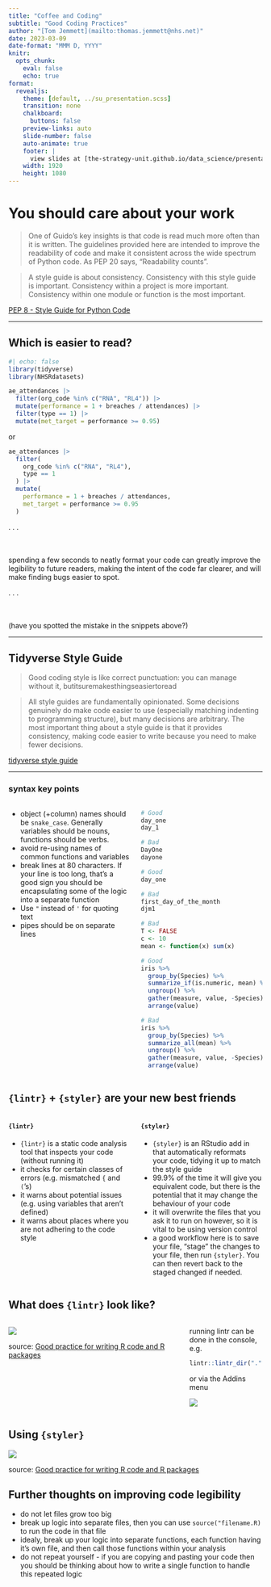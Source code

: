 ```yaml
---
title: "Coffee and Coding"
subtitle: "Good Coding Practices"
author: "[Tom Jemmett](mailto:thomas.jemmett@nhs.net)"
date: 2023-03-09
date-format: "MMM D, YYYY"
knitr:
  opts_chunk: 
    eval: false
    echo: true
format:
  revealjs:
    theme: [default, ../su_presentation.scss]
    transition: none
    chalkboard:
      buttons: false
    preview-links: auto
    slide-number: false
    auto-animate: true
    footer: |
      view slides at [the-strategy-unit.github.io/data_science/presentations][ds_presentations]
    width: 1920
    height: 1080
---
```


[ds_presentations]: https://the-strategy-unit.github.io/data_science/presentations/


# You should care about your work

> One of Guido’s key insights is that code is read much more often than it is written. The guidelines provided here are intended to improve the readability of code and make it consistent across the wide spectrum of Python code. As PEP 20 says, “Readability counts”.

> A style guide is about consistency. Consistency with this style guide is important. Consistency within a project is more important. Consistency within one module or function is the most important.

[PEP 8 - Style Guide for Python Code][pep8]

[pep8]: https://peps.python.org/pep-0008/

---

## Which is easier to read?

```r
#| echo: false
library(tidyverse)
library(NHSRdatasets)
```


```r
ae_attendances |>
  filter(org_code %in% c("RNA", "RL4")) |>
  mutate(performance = 1 + breaches / attendances) |>
  filter(type == 1) |>
  mutate(met_target = performance >= 0.95)
```

or

```r
ae_attendances |>
  filter(
    org_code %in% c("RNA", "RL4"),
    type == 1
  ) |>
  mutate(
    performance = 1 + breaches / attendances,
    met_target = performance >= 0.95
  )
```

. . .

<br />
<br />
spending a few seconds to neatly format your code can greatly improve the legibility to future readers, making the
intent of the code far clearer, and will make finding bugs easier to spot.

. . .

<br />
<br />
(have you spotted the mistake in the snippets above?)

---

## Tidyverse Style Guide

> Good coding style is like correct punctuation: you can manage without it, butitsuremakesthingseasiertoread

> All style guides are fundamentally opinionated. Some decisions genuinely do make code easier to use (especially matching indenting to programming structure), but many decisions are arbitrary. The most important thing about a style guide is that it provides consistency, making code easier to write because you need to make fewer decisions.

[tidyverse style guide][tidyverse_style]

[tidyverse_style]: https://style.tidyverse.org/

---

### syntax key points

::::{.columns}

:::{.column width="50%"}

* object (+column) names should be `snake_case`. Generally variables should be nouns, functions should be verbs.
* avoid re-using names of common functions and variables
* break lines at 80 characters. If your line is too long, that's a good sign you should be encapsulating some of the
logic into a separate function
* Use `"` instead of `'` for quoting text
* pipes should be on separate lines

:::

:::{.column width="50%"}
```r
# Good
day_one
day_1

# Bad
DayOne
dayone
```

```r
# Good
day_one

# Bad
first_day_of_the_month
djm1

# Bad
T <- FALSE
c <- 10
mean <- function(x) sum(x)
```

```r
# Good
iris %>%
  group_by(Species) %>%
  summarize_if(is.numeric, mean) %>%
  ungroup() %>%
  gather(measure, value, -Species) %>%
  arrange(value)

# Bad
iris %>%
  group_by(Species) %>%
  summarize_all(mean) %>%
  ungroup() %>%
  gather(measure, value, -Species) %>%
  arrange(value)
```

:::

::::

## `{lintr}` + `{styler}` are your new best friends

::::{.columns}

:::{.column width="50%"}

#### `{lintr}`

* `{lintr}` is a static code analysis tool that inspects your code (without running it)
* it checks for certain classes of errors (e.g. mismatched `{` and `(`'s)
* it warns about potential issues (e.g. using variables that aren't defined)
* it warns about places where you are not adhering to the code style

:::

:::{.column width="50%"}

#### `{styler}`

* `{styler}` is an RStudio add in that automatically reformats your code, tidying it up to match the style guide
* 99.9% of the time it will give you equivalent code, but there is the potential that it may change the behaviour of
  your code
* it will overwrite the files that you ask it to run on however, so it is vital to be using version control
* a good workflow here is to save your file, "stage" the changes to your file, then run `{styler}`. You can then revert
  back to the staged changed if needed.

:::

::::

## What does `{lintr}` look like?

::::{.columns}

:::{.column width="70%"}

![](lintr_output.png)

source: [Good practice for writing R code and R packages][gcp]


:::

:::{.column width="30%"}

running lintr can be done in the console, e.g.

```r
lintr::lintr_dir(".")
```

or via the Addins menu

![](lintr_addin.png)

:::

::::

## Using `{styler}`

![](styler_0.1.gif)

source: [Good practice for writing R code and R packages][gcp]

[gcp]: https://magrichard.github.io/good_coding_practices/rpresentation.html#12

## Further thoughts on improving code legibility

- do not let files grow too big
- break up logic into separate files, then you can use `source("filename.R)` to run the code in that file
- idealy, break up your logic into separate functions, each function having it's own file, and then call those
  functions within your analysis
- do not repeat yourself - if you are copying and pasting your code then you should be thinking about how to write a
  single function to handle this repeated logic
  
